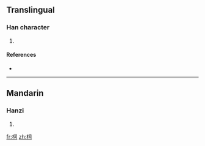 ==Translingual==

===Han character===
{{Han char|rn=75|rad=木|as=05|sn=9|four=4792<sub>0</sub>|canj=木尸一口 (DSMR)}}

# {{defn|Han|sort=木05}}

====References====
* {{Han ref|kx=0518.180|dkj=14613|dj=0906.180|hdz=21189.060|uh=67CC|ud=26572|bh=CF5A|bd=53082}}

----

==Mandarin==

===Hanzi===
{{cmn-hanzi|pin=[[cí]] ([[ci2]])|wg=tz'u<sup>2</sup>}}

# {{defn|Mandarin|sort=木05}}

[[fr:柌]]
[[zh:柌]]